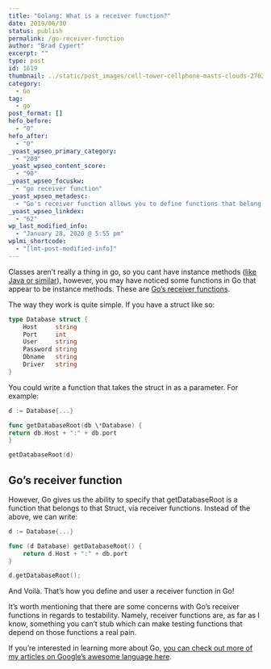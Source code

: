 ```yaml
---
title: "Golang: What is a receiver function?"
date: 2019/06/30
status: publish
permalink: /go-receiver-function
author: "Brad Cypert"
excerpt: ""
type: post
id: 1619
thumbnail: ../static/post_images/cell-tower-cellphone-masts-clouds-270286.jpg
category:
  - Go
tag:
  - go
post_format: []
hefo_before:
  - "0"
hefo_after:
  - "0"
_yoast_wpseo_primary_category:
  - "209"
_yoast_wpseo_content_score:
  - "90"
_yoast_wpseo_focuskw:
  - "go receiver function"
_yoast_wpseo_metadesc:
  - "Go's receiver function allows you to define functions that belong to structs, similarly, but still quite different from instance methods in OOP."
_yoast_wpseo_linkdex:
  - "62"
wp_last_modified_info:
  - "January 28, 2020 @ 5:55 pm"
wplmi_shortcode:
  - "[lmt-post-modified-info]"
---
```


Classes aren’t really a thing in go, so you cant have instance methods ([like Java or similar](https://www.geeksforgeeks.org/static-methods-vs-instance-methods-java/)), however, you may have noticed some functions in Go that appear to be instance methods. These are [Go’s receiver functions](https://tour.golang.org/methods/4).

The way they work is quite simple. If you have a struct like so:

```go
type Database struct {
	Host     string
	Port     int
	User     string
	Password string
	Dbname   string
	Driver   string
}
```

You could write a function that takes the struct in as a parameter. For example:

```go
d := Database{...}

func getDatabaseRoot(db \*Database) {
return db.Host + ":" + db.port
}

getDatabaseRoot(d)

```

## Go’s receiver function

However, Go gives us the ability to specify that getDatabaseRoot is a function that belongs to that Struct, via receiver functions. Instead of the above, we can write:

```go
d := Database{...}

func (d Database) getDatabaseRoot() {
    return d.Host + ":" + db.port
}

d.getDatabaseRoot();
```

And Voilà. That’s how you define and user a receiver function in Go!

It’s worth mentioning that there are some concerns with Go’s receiver functions in regards to testability. Namely, receiver functions are, as far as I know, something you can’t stub which can make testing functions that depend on those functions a real pain.

If you’re interested in learning more about Go, [you can check out more of my articles on Google’s awesome language here](/tags/go).
